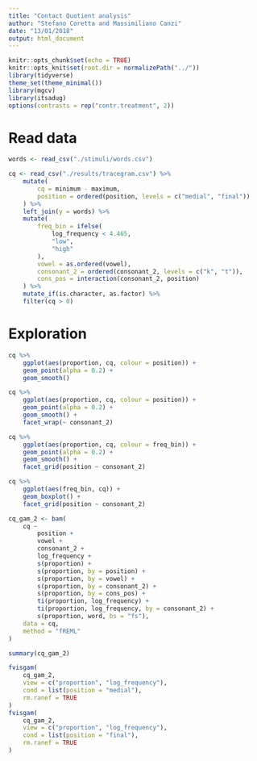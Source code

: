 ```yaml
---
title: "Contact Quotient analysis"
author: "Stefano Coretta and Massimiliano Canzi"
date: "13/01/2018"
output: html_document
---
```


```r
knitr::opts_chunk$set(echo = TRUE)
knitr::opts_knit$set(root.dir = normalizePath("../"))
library(tidyverse)
theme_set(theme_minimal())
library(mgcv)
library(itsadug)
options(contrasts = rep("contr.treatment", 2))
```

# Read data

```r
words <- read_csv("./stimuli/words.csv")

cq <- read_csv("./results/tracegram.csv") %>%
    mutate(
        cq = minimum - maximum,
        position = ordered(position, levels = c("medial", "final"))
    ) %>%
    left_join(y = words) %>%
    mutate(
        freq_bin = ifelse(
            log_frequency < 4.465,
            "low",
            "high"
        ),
        vowel = as.ordered(vowel),
        consonant_2 = ordered(consonant_2, levels = c("k", "t")),
        cons_pos = interaction(consonant_2, position)
    ) %>%
    mutate_if(is.character, as.factor) %>%
    filter(cq > 0)
```

# Exploration

```r
cq %>%
    ggplot(aes(proportion, cq, colour = position)) +
    geom_point(alpha = 0.2) +
    geom_smooth()
```

```r
cq %>%
    ggplot(aes(proportion, cq, colour = position)) +
    geom_point(alpha = 0.2) +
    geom_smooth() +
    facet_wrap(~ consonant_2)
```

```r
cq %>%
    ggplot(aes(proportion, cq, colour = freq_bin)) +
    geom_point(alpha = 0.2) +
    geom_smooth() +
    facet_grid(position ~ consonant_2)
```

```r
cq %>%
    ggplot(aes(freq_bin, cq)) +
    geom_boxplot() +
    facet_grid(position ~ consonant_2)
```



```r
cq_gam_2 <- bam(
    cq ~
        position +
        vowel +
        consonant_2 +
        log_frequency +
        s(proportion) +
        s(proportion, by = position) +
        s(proportion, by = vowel) +
        s(proportion, by = consonant_2) +
        s(proportion, by = cons_pos) +
        ti(proportion, log_frequency) +
        ti(proportion, log_frequency, by = consonant_2) +
        s(proportion, word, bs = "fs"),
    data = cq,
    method = "fREML"
)

summary(cq_gam_2)
```

```r
fvisgam(
    cq_gam_2,
    view = c("proportion", "log_frequency"),
    cond = list(position = "medial"),
    rm.ranef = TRUE
)
fvisgam(
    cq_gam_2,
    view = c("proportion", "log_frequency"),
    cond = list(position = "final"),
    rm.ranef = TRUE
)
```
